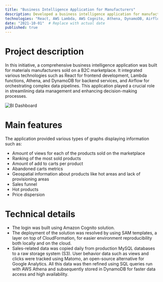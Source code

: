 ```yaml
---
title: "Business Intelligence Application for Manufacturers"
description: Developed a business intelligence application for manufacturers integrating React, Lambda functions, Athena, DynamoDB, and Airflow for pipeline orchestration, facilitating efficient data management and decision-making.
technologies: "React, AWS Lambda, AWS Cognito, Athena, DynamoDB, Airflow, Python"
date: "2021-10-01"  # Replace with actual date
published: true
---
```



# Project description

In this initiative, a comprehensive business intelligence application was built for materials manufacturers sold on a B2C marketplace. It integrated various technologies such as React for frontend development, Lambda functions, Athena, and DynamoDB for backend services, and Airflow for orchestrating complex data pipelines. This application played a crucial role in streamlining data management and enhancing decision-making processes. 

![BI Dashboard](/projects/bi.png)

# Main features

The application provided various types of graphs displaying information such as:
* Amount of views for each of the products sold on the marketplace
* Ranking of the most sold products
* Amount of add to carts per product
* Abandoned carts metrics
* Geospatial information about products like hot areas and lack of provisioning areas
* Sales funnel
* Hot products
* Price dispersion

# Technical details

* The login was built using Amazon Cognito solution.
* The deployment of the solution was resolved by using SAM templates, a layer on top of CloudFormation, for easier environment reproducibility both locally and on the cloud.
* Sales-related data was copied daily from production MySQL databases to a raw storage system (S3). User behavior data such as views and clicks were tracked using Matomo, an open-source alternative for Google Analytics. All this data  was then refined using SQL queries run with AWS Athena and subsequently stored in DynamoDB for faster data access and high availability.
